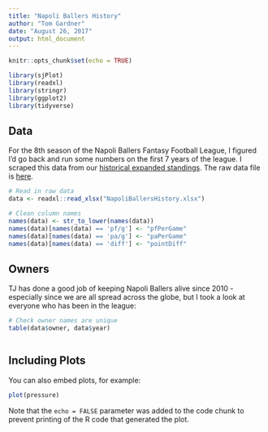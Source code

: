 ```yaml
---
title: "Napoli Ballers History"
author: "Tom Gardner"
date: "August 26, 2017"
output: html_document
---
```


```r
knitr::opts_chunk$set(echo = TRUE)

library(sjPlot)
library(readxl)
library(stringr)
library(ggplot2)
library(tidyverse)
```

## Data

For the 8th season of the Napoli Ballers Fantasy Football League, I figured I'd go back and run some numbers on the first 7 years of the league. I scraped this data from our [historical expanded standings](http://games.espn.com/ffl/tools/finalstandings?leagueId=725705&seasonId=2016). The raw data file is [here](https://github.com/twgardner2/NapoliBallers/blob/master/NapoliBallersHistory.xlsx).

```r
# Read in raw data
data <- readxl::read_xlsx("NapoliBallersHistory.xlsx")

# Clean column names
names(data) <- str_to_lower(names(data))
names(data)[names(data) == 'pf/g'] <- "pfPerGame"
names(data)[names(data) == 'pa/g'] <- "paPerGame"
names(data)[names(data) == 'diff'] <- "pointDiff"


```

## Owners

TJ has done a good job of keeping Napoli Ballers alive since 2010 - especially since we are all spread across the globe, but I took a look at everyone who has been in the league:

```r
# Check owner names are unique
table(data$owner, data$year)



```

## Including Plots

You can also embed plots, for example:

```r
plot(pressure)
```

Note that the `echo = FALSE` parameter was added to the code chunk to prevent printing of the R code that generated the plot.
